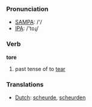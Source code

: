 === Pronunciation ===
*[[w:SAMPA|SAMPA]]: /'/
*[[w:IPA|IPA]]: /'toɻ/

=== Verb ===

'''tore'''

# past tense of to [[tear]]

=== Translations ===
*[[Dutch]]: [[scheurde]], [[scheurden]]
